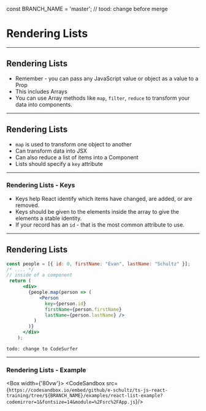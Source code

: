 const BRANCH_NAME = 'master'; // tood: change before merge


# Rendering Lists

---

## Rendering Lists

- Remember - you can pass any JavaScript value or object as a value to a Prop
- This includes Arrays
- You can use Array methods like `map`, `filter`, `reduce` to transform your data into components.

---

## Rendering Lists

- `map` is used to transform one object to another
- Can transform data into JSX
- Can also reduce a list of items into a Component
- Lists should specify a `key` attribute

---

### Rendering Lists - Keys

- Keys help React identify which items have changed, are added, or are removed.
- Keys should be given to the elements inside the array to give the elements a stable identity.
- If your record has an `id` - that is the most common attribute to use.

---

## Rendering Lists

```jsx
const people = [{ id: 0, firstName: "Evan", lastName: "Schultz" }];
/* .... */
// inside of a component
 return (
      <div>
        {people.map(person => (
            <Person
              key={person.id}
              firstName={person.firstName}
              lastName={person.lastName} />
          )
        )}
      </div>
    );
```

```notes
todo: change to CodeSurfer
```
---
### Rendering Lists - Example

<Box width={'80vw'}>
    <CodeSandbox src={`https://codesandbox.io/embed/github/e-schultz/ts-js-react-training/tree/${BRANCH_NAME}/examples/react-list-example?codemirror=1&fontsize=14&module=%2Fsrc%2FApp.js`}/>
</Box>
